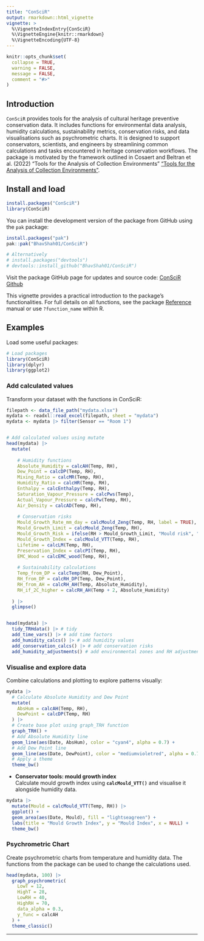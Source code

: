 ```yaml
---
title: "ConSciR"
output: rmarkdown::html_vignette
vignette: >
  %\VignetteIndexEntry{ConSciR}
  %\VignetteEngine{knitr::rmarkdown}
  %\VignetteEncoding{UTF-8}
---
```


```r
knitr::opts_chunk$set(
  collapse = TRUE,
  warning = FALSE, 
  message = FALSE,
  comment = "#>"
)
```

<!-- badges: start -->

<!-- badges: end -->

## Introduction

`ConSciR` provides tools for the analysis of cultural heritage preventive conservation data. It includes functions for environmental data analysis, humidity calculations, sustainability metrics, conservation risks, and data visualisations such as psychrometric charts. It is designed to support conservators, scientists, and engineers by streamlining common calculations and tasks encountered in heritage conservation workflows. The package is motivated by the framework outlined in Cosaert and Beltran et al. (2022) "Tools for the Analysis of Collection Environments" ["Tools for the Analysis of Collection Environments"](https://www.getty.edu/conservation/publications_resources/pdf_publications/tools_for_the_analysis_of_collection_environments.html "Getty Tools publication").

## Install and load

``` r
install.packages("ConSciR")
library(ConSciR)
```

You can install the development version of the package from GitHub using the `pak` package:

``` r
install.packages("pak")
pak::pak("BhavShah01/ConSciR")

# Alternatively
# install.packages("devtools")
# devtools::install_github("BhavShah01/ConSciR")
```

Visit the package GitHub page for updates and source code: [ConSciR Github](https://github.com/BhavShah01/ConSciR)

This vignette provides a practical introduction to the package’s functionalities. For full details on all functions, see the package [Reference](https://bhavshah01.github.io/ConSciR/reference/index.html) manual or use `?function_name` within R.

## Examples

Load some useful packages:

```r
# Load packages
library(ConSciR)
library(dplyr)
library(ggplot2)
```

### Add calculated values

Transform your dataset with the functions in ConSciR:

```r
filepath <- data_file_path("mydata.xlsx")
mydata <- readxl::read_excel(filepath, sheet = "mydata")
mydata <- mydata |> filter(Sensor == "Room 1")


# Add calculated values using mutate
head(mydata) |> 
  mutate(
    
    # Humidity functions
    Absolute_Humidity = calcAH(Temp, RH), 
    Dew_Point = calcDP(Temp, RH), 
    Mixing_Ratio = calcMR(Temp, RH), 
    Humidity_Ratio = calcHR(Temp, RH),
    Enthalpy = calcEnthalpy(Temp, RH), 
    Saturation_Vapour_Pressure = calcPws(Temp), 
    Actual_Vapour_Pressure = calcPw(Temp, RH), 
    Air_Density = calcAD(Temp, RH),
    
    # Conservation risks
    Mould_Growth_Rate_mm_day = calcMould_Zeng(Temp, RH, label = TRUE),
    Mould_Growth_Limit = calcMould_Zeng(Temp, RH), 
    Mould_Growth_Risk = ifelse(RH > Mould_Growth_Limit, "Mould risk", "No risk"),
    Mould_Growth_Index = calcMould_VTT(Temp, RH), 
    Lifetime = calcLM(Temp, RH), 
    Preservation_Index = calcPI(Temp, RH), 
    EMC_Wood = calcEMC_wood(Temp, RH),
    
    # Sustainability calculations 
    Temp_from_DP = calcTemp(RH, Dew_Point),
    RH_from_DP = calcRH_DP(Temp, Dew_Point),
    RH_from_AH = calcRH_AH(Temp, Absolute_Humidity),
    RH_if_2C_higher = calcRH_AH(Temp + 2, Absolute_Humidity)
    
  ) |>
  glimpse()


head(mydata) |> 
  tidy_TRHdata() |> # tidy
  add_time_vars() |> # add time factors 
  add_humidity_calcs() |> # add humidity values 
  add_conservation_calcs() |> # add conservation risks
  add_humidity_adjustments() # add environmental zones and RH adjustments

```

### Visualise and explore data

Combine calculations and plotting to explore patterns visually:

```r

mydata |>
  # Calculate Absolute Humidity and Dew Point
  mutate(
    AbsHum = calcAH(Temp, RH),
    DewPoint = calcDP(Temp, RH)
  ) |>
  # Create base plot using graph_TRH function
  graph_TRH() +
  # Add Absolute Humidity line
  geom_line(aes(Date, AbsHum), color = "cyan4", alpha = 0.7) +
  # Add Dew Point line
  geom_line(aes(Date, DewPoint), color = "mediumvioletred", alpha = 0.7) +
  # Apply a theme
  theme_bw()

```

-   **Conservator tools: mould growth index**\
    Calculate mould growth index using **`calcMould_VTT()`** and visualise it alongside humidity data.

```r
mydata |>
  mutate(Mould = calcMould_VTT(Temp, RH)) |>
  ggplot() +
  geom_area(aes(Date, Mould), fill = "lightseagreen") +
  labs(title = "Mould Growth Index", y = "Mould Index", x = NULL) + 
  theme_bw()
```

### Psychrometric Chart

Create psychrometric charts from temperature and humidity data. The functions from the package can be used to change the calculations used.

```r

head(mydata, 100) |>
  graph_psychrometric(
    LowT = 12, 
    HighT = 28,
    LowRH = 40, 
    HighRH = 70,
    data_alpha = 0.3,
    y_func = calcAH
  ) + 
  theme_classic()
```

------------------------------------------------------------------------

